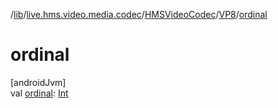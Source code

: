 /[lib](/api-reference/android/v2/home/content)/[live.hms.video.media.codec](../../index)/[HMSVideoCodec](../index)/[VP8](index)/[ordinal](ordinal)

# ordinal

[androidJvm]\
val [ordinal](ordinal): [Int](https://kotlinlang.org/api/latest/jvm/stdlib/kotlin/-int/index.html)
